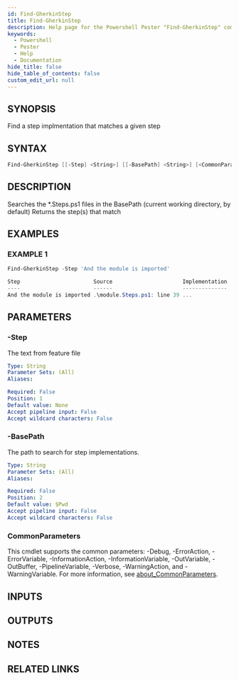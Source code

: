 ```yaml
---
id: Find-GherkinStep
title: Find-GherkinStep
description: Help page for the Powershell Pester "Find-GherkinStep" command
keywords:
  - Powershell
  - Pester
  - Help
  - Documentation
hide_title: false
hide_table_of_contents: false
custom_edit_url: null
---
```


## SYNOPSIS

Find a step implmentation that matches a given step

## SYNTAX

```powershell
Find-GherkinStep [[-Step] <String>] [[-BasePath] <String>] [<CommonParameters>]
```

## DESCRIPTION

Searches the *.Steps.ps1 files in the BasePath (current working directory, by default)
Returns the step(s) that match

## EXAMPLES

### EXAMPLE 1

```powershell
Find-GherkinStep -Step 'And the module is imported'

Step                       Source                      Implementation
----                       ------                      --------------
And the module is imported .\module.Steps.ps1: line 39 ...
```

## PARAMETERS

### -Step

The text from feature file

```yaml
Type: String
Parameter Sets: (All)
Aliases:

Required: False
Position: 1
Default value: None
Accept pipeline input: False
Accept wildcard characters: False
```

### -BasePath

The path to search for step implementations.

```yaml
Type: String
Parameter Sets: (All)
Aliases:

Required: False
Position: 2
Default value: $Pwd
Accept pipeline input: False
Accept wildcard characters: False
```

### CommonParameters

This cmdlet supports the common parameters: -Debug, -ErrorAction, -ErrorVariable, -InformationAction, -InformationVariable, -OutVariable, -OutBuffer, -PipelineVariable, -Verbose, -WarningAction, and -WarningVariable. For more information, see [about_CommonParameters](http://go.microsoft.com/fwlink/?LinkID=113216).

## INPUTS

## OUTPUTS

## NOTES

## RELATED LINKS
